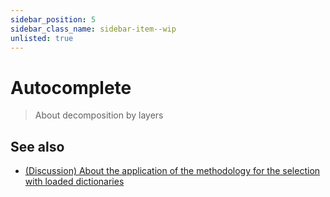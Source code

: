 ```yaml
---
sidebar_position: 5
sidebar_class_name: sidebar-item--wip
unlisted: true
---
```



# Autocomplete

<!-- Such a route, because docusaurus crashes with" autocomplete " for some reason: / -->

<WIP ticket="170" />

> About decomposition by layers

## See also
- [(Discussion) About the application of the methodology for the selection with loaded dictionaries](https://github.com/feature-sliced/documentation/discussions/65#discussioncomment-480807)

